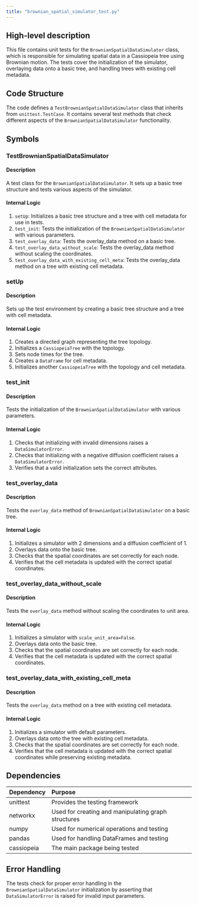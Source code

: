```yaml
---
title: "brownian_spatial_simulator_test.py"
---
```


## High-level description
This file contains unit tests for the `BrownianSpatialDataSimulator` class, which is responsible for simulating spatial data in a Cassiopeia tree using Brownian motion. The tests cover the initialization of the simulator, overlaying data onto a basic tree, and handling trees with existing cell metadata.

## Code Structure
The code defines a `TestBrownianSpatialDataSimulator` class that inherits from `unittest.TestCase`. It contains several test methods that check different aspects of the `BrownianSpatialDataSimulator` functionality.

## Symbols

### TestBrownianSpatialDataSimulator
#### Description
A test class for the `BrownianSpatialDataSimulator`. It sets up a basic tree structure and tests various aspects of the simulator.

#### Internal Logic
1. `setUp`: Initializes a basic tree structure and a tree with cell metadata for use in tests.
2. `test_init`: Tests the initialization of the `BrownianSpatialDataSimulator` with various parameters.
3. `test_overlay_data`: Tests the overlay_data method on a basic tree.
4. `test_overlay_data_without_scale`: Tests the overlay_data method without scaling the coordinates.
5. `test_overlay_data_with_existing_cell_meta`: Tests the overlay_data method on a tree with existing cell metadata.

### setUp
#### Description
Sets up the test environment by creating a basic tree structure and a tree with cell metadata.

#### Internal Logic
1. Creates a directed graph representing the tree topology.
2. Initializes a `CassiopeiaTree` with the topology.
3. Sets node times for the tree.
4. Creates a `DataFrame` for cell metadata.
5. Initializes another `CassiopeiaTree` with the topology and cell metadata.

### test_init
#### Description
Tests the initialization of the `BrownianSpatialDataSimulator` with various parameters.

#### Internal Logic
1. Checks that initializing with invalid dimensions raises a `DataSimulatorError`.
2. Checks that initializing with a negative diffusion coefficient raises a `DataSimulatorError`.
3. Verifies that a valid initialization sets the correct attributes.

### test_overlay_data
#### Description
Tests the `overlay_data` method of `BrownianSpatialDataSimulator` on a basic tree.

#### Internal Logic
1. Initializes a simulator with 2 dimensions and a diffusion coefficient of 1.
2. Overlays data onto the basic tree.
3. Checks that the spatial coordinates are set correctly for each node.
4. Verifies that the cell metadata is updated with the correct spatial coordinates.

### test_overlay_data_without_scale
#### Description
Tests the `overlay_data` method without scaling the coordinates to unit area.

#### Internal Logic
1. Initializes a simulator with `scale_unit_area=False`.
2. Overlays data onto the basic tree.
3. Checks that the spatial coordinates are set correctly for each node.
4. Verifies that the cell metadata is updated with the correct spatial coordinates.

### test_overlay_data_with_existing_cell_meta
#### Description
Tests the `overlay_data` method on a tree with existing cell metadata.

#### Internal Logic
1. Initializes a simulator with default parameters.
2. Overlays data onto the tree with existing cell metadata.
3. Checks that the spatial coordinates are set correctly for each node.
4. Verifies that the cell metadata is updated with the correct spatial coordinates while preserving existing metadata.

## Dependencies
| Dependency | Purpose |
|:-----------|:--------|
| unittest | Provides the testing framework |
| networkx | Used for creating and manipulating graph structures |
| numpy | Used for numerical operations and testing |
| pandas | Used for handling DataFrames and testing |
| cassiopeia | The main package being tested |

## Error Handling
The tests check for proper error handling in the `BrownianSpatialDataSimulator` initialization by asserting that `DataSimulatorError` is raised for invalid input parameters.